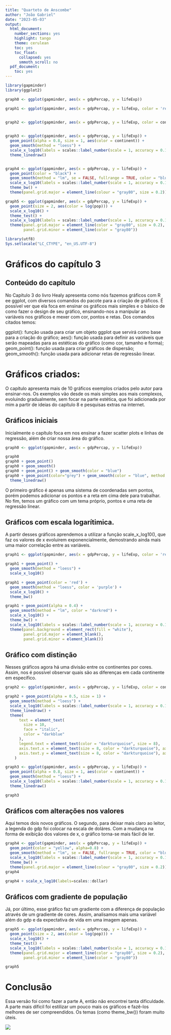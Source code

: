 ```yaml
---
title: "Quarteto de Anscombe"
author: "João Gabriel"
date: "2023-05-03"
output: 
  html_document:
    number_sections: yes
    highlight: tango
    theme: cerulean
    toc: yes
    toc_float:
      collapsed: yes
      smmoth_scroll: no
  pdf_document:
    toc: yes
---
```


```r
library(gapminder)
library(ggplot2)

graph0 <- ggplot(gapminder, aes(x = gdpPercap, y = lifeExp))

graph1 <- ggplot(gapminder, aes(x = gdpPercap, y = lifeExp, color = 'red'))

  
graph2 <- ggplot(gapminder, aes(x = gdpPercap, y = lifeExp, color = continent))


graph3 <- ggplot(gapminder, aes(x = gdpPercap, y = lifeExp)) +
  geom_point(alpha = 0.8, size = 1, aes(color = continent)) + 
  geom_smooth(method = "loess") + 
  scale_x_log10(labels = scales::label_number(scale = 1, accuracy = 0.1, prefix = "", suffix = "")) +
  theme_linedraw()


graph4 <- ggplot(gapminder, aes(x = gdpPercap, y = lifeExp)) + 
  geom_point(color = "black") + 
  geom_smooth(method = "lm", se = FALSE, fullrange = TRUE, color = "blue", size = 2, alpha = 0.1) + 
  scale_x_log10(labels = scales::label_number(scale = 1, accuracy = 0.1, prefix = "", suffix = "")) +
  theme_bw() +
  theme(panel.grid.major = element_line(colour = "gray80", size = 0.2))

graph5 <- ggplot(gapminder, aes(x = gdpPercap, y = lifeExp)) +
  geom_point(size = 2, aes(color = log(pop))) + 
  scale_x_log10() +
  theme_test() +
  scale_x_log10(labels = scales::label_number(scale = 1, accuracy = 0.1, prefix = "", suffix = "")) +
  theme(panel.grid.major = element_line(color = "gray80", size = 0.2),
        panel.grid.minor = element_line(color = "gray80"))


```

```r
library(utf8)
Sys.setlocale("LC_CTYPE", "en_US.UTF-8")
```

# Gráficos do capítulo 3
## Conteúdo do capítulo

No Capítulo 3 do livro Healy apresenta como nós fazemos gráficos com R ee ggplot, com diversos comandos do pacote para a criação de gráficos. É possível ver que ela foca em ensinar os gráficos mais simples e o básico de como fazer o design de seu gráfico, ensinando-nos a manipular as variáveis nos gráficos e mexer com cor, pontos e retas. Dos comandos citados temos:

ggplot(): função usada para criar um objeto ggplot que servirá como base para a criação do gráfico;
aes(): função usada para definir as variáveis que serão mapeadas para as estéticas do gráfico (como cor, tamanho e forma);
geom_point(): função usada para criar gráficos de dispersão;
geom_smooth(): função usada para adicionar retas de regressão linear.

# Gráficos criados:

O capítulo apresenta mais de 10 gráficos exemplos criados pelo autor para ensinar-nos. Os exemplos vão desde os mais simples aos mais complexos, evoluindo gradualmente, sem focar na parte estética, que foi adicionada por mim a partir de ideias do capítulo 8 e pesquisas extras na internet.

## Gráficos iniciais

Inicialmente o capítulo foca em nos ensinar a fazer scatter plots e linhas de regressão, além de criar nossa área do gráfico.

```r
graph0 <- ggplot(gapminder, aes(x = gdpPercap, y = lifeExp))

graph0
graph0 + geom_point()
graph0 + geom_smooth()
graph0 + geom_point() + geom_smooth(color = "blue")
graph0 + geom_point(color="grey") + geom_smooth(color = "blue", method = "lm") +
  theme_linedraw()
```

O primeiro gráfico é apenas uma sistema de coordenadas sem pontos, porém podemos adicionar os pontos e a reta em cima dele para trabalhar. No fim, temos um gráfico com um tema próprio, pontos e uma reta de regressão linear.


## Gráficos com escala logarítimica.

A partir desses gráficos aprendemos a utilizar a função scale_x_log10(), que faz os valores de x evoluirem exponencialmente, demostrando ainda mais uma maior correlação entre as variáveis.

```r
graph1 <- ggplot(gapminder, aes(x = gdpPercap, y = lifeExp, color = 'red'))

graph1 + geom_point() + 
  geom_smooth(method = "loess") + 
  scale_x_log10()

graph1 + geom_point(color = 'red') + 
  geom_smooth(method = "loess", color = 'purple') + 
  scale_x_log10() +
  theme_bw()

graph1 + geom_point(alpha = 0.4) + 
  geom_smooth(method = "lm", color = "darkred") + 
  scale_x_log10() +
  theme_bw() +
  scale_x_log10(labels = scales::label_number(scale = 1, accuracy = 0.1, prefix = "", suffix = "")) +
  theme(panel.background = element_rect(fill = "white"),
        panel.grid.major = element_blank(),
        panel.grid.minor = element_blank())
```

## Gráfico com distinção

Nesses gráficos agora há uma divisão entre os continentes por cores. Assim, nos é possível observar quais são as diferenças em cada continente em específico.

```r
  
graph2 <- ggplot(gapminder, aes(x = gdpPercap, y = lifeExp, color = continent))

graph2 + geom_point(alpha = 0.5, size = 1) + 
  geom_smooth(method = "loess") + 
  scale_x_log10(labels = scales::label_number(scale = 1, accuracy = 0.1, prefix = "", suffix = "")) +
  theme_linedraw() +
  theme(
      text = element_text(
        size = 10,
        face = "italic",
        color = "darkblue"
      ),
      legend.text = element_text(color = "darkturquoise", size = 8),
      axis.text.x = element_text(size = 8, color = "darkturquoise"), axis.title.x = element_text(size = 16),
      axis.text.y = element_text(size = 8, color = "darkturquoise"), axis.title.y = element_text(size = 16)
    )

graph3 <- ggplot(gapminder, aes(x = gdpPercap, y = lifeExp)) +
  geom_point(alpha = 0.8, size = 1, aes(color = continent)) + 
  geom_smooth(method = "loess") + 
  scale_x_log10(labels = scales::label_number(scale = 1, accuracy = 0.1, prefix = "", suffix = "")) +
  theme_linedraw()

graph3

```

## Gráficos com alterações nos valores

Aqui temos dois novos gráficos. O segundo, para deixar mais claro ao leitor, a legenda do gdp foi colocar na escala de doláres. Com a mudança na forma de exibição dos valores de x, o gráfico torna-se mais fácil de ler. 

```r

graph4 <- ggplot(gapminder, aes(x = gdpPercap, y = lifeExp)) + 
  geom_point(color = "yellow", alpha=0.8) + 
  geom_smooth(method = "lm", se = FALSE, fullrange = TRUE, color = "blue", size = 2, alpha = 0.1) + 
  scale_x_log10(labels = scales::label_number(scale = 1, accuracy = 0.1, prefix = "", suffix = "")) +
  theme_bw() +
  theme(panel.grid.major = element_line(colour = "gray80", size = 0.2))
graph4

graph4 + scale_x_log10(labels=scales::dollar)
```

## Gráficos com gradiente de população

Já, por último, esse gráfico faz um gradiente com a diferença de população através de um gradiente de cores. Assim, analisamos mais uma variável além do gdp e da expectativa de vida em uma imagem apenas.

```r

graph5 <- ggplot(gapminder, aes(x = gdpPercap, y = lifeExp)) +
  geom_point(size = 2, aes(color = log(pop))) + 
  scale_x_log10() +
  theme_test() +
  scale_x_log10(labels = scales::label_number(scale = 1, accuracy = 0.1, prefix = "", suffix = "")) +
  theme(panel.grid.major = element_line(color = "gray80", size = 0.2),
        panel.grid.minor = element_line(color = "gray80"))

graph5
```


# Conclusão

Essa versão foi como fazer a parte A, então não encontrei tanta dificuldade. A parte mais díficil foi estilizar um pouco mais os gráficos e fazê-los melhores de ser compreendidos. Os temas (como theme_bw()) foram muito úteis.

![](R.jpg)
